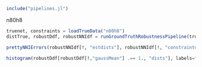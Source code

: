 ```{julia}
include("pipelines.jl")
```

n80h8

```{julia}
truenet, constraints = loadTrueData("n80h8")
distTrue, robustDdf, robustNNIdf = runGroundTruthRobustnessPipeline(truenet, constraints, nsim=10)
```

```{julia}
prettyNNIErrors(robustNNIdf[!, "estdists"], robustNNIdf[!, "constraintdists"])

histogram(robustDdf[robustDdf[!,"gaussMean"] .== 1., "dists"], labels=false, xlab="Merging error", ylab="Frequency")

```